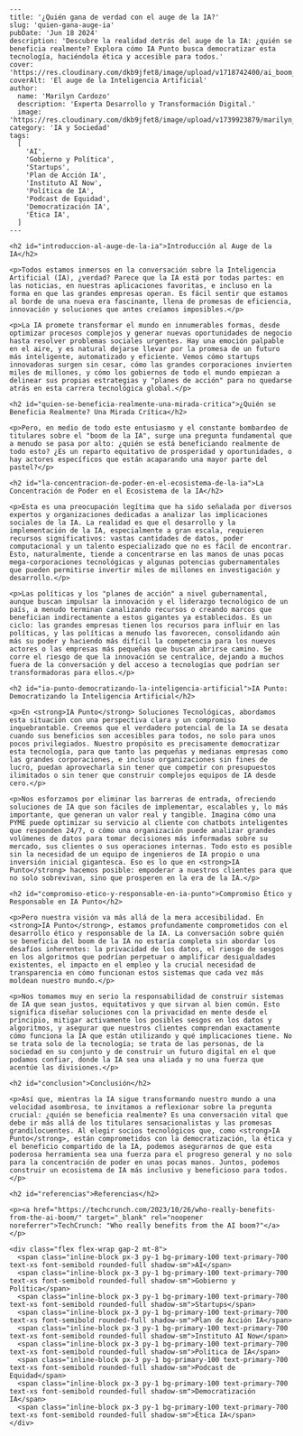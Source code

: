 ```
---
title: '¿Quién gana de verdad con el auge de la IA?'
slug: 'quien-gana-auge-ia'
pubDate: 'Jun 18 2024'
description: 'Descubre la realidad detrás del auge de la IA: ¿quién se beneficia realmente? Explora cómo IA Punto busca democratizar esta tecnología, haciéndola ética y accesible para todos.'
cover: 'https://res.cloudinary.com/dkb9jfet8/image/upload/v1718742400/ai_boom_generic.png'
coverAlt: 'El auge de la Inteligencia Artificial'
author:
  name: 'Marilyn Cardozo'
  description: 'Experta Desarrollo y Transformación Digital.'
  image: 'https://res.cloudinary.com/dkb9jfet8/image/upload/v1739923879/marilyn_s2mi4a.png'
category: 'IA y Sociedad'
tags:
  [
    'AI',
    'Gobierno y Política',
    'Startups',
    'Plan de Acción IA',
    'Instituto AI Now',
    'Política de IA',
    'Podcast de Equidad',
    'Democratización IA',
    'Ética IA',
  ]
---

<h2 id="introduccion-al-auge-de-la-ia">Introducción al Auge de la IA</h2>

<p>Todos estamos inmersos en la conversación sobre la Inteligencia Artificial (IA), ¿verdad? Parece que la IA está por todas partes: en las noticias, en nuestras aplicaciones favoritas, e incluso en la forma en que las grandes empresas operan. Es fácil sentir que estamos al borde de una nueva era fascinante, llena de promesas de eficiencia, innovación y soluciones que antes creíamos imposibles.</p>

<p>La IA promete transformar el mundo en innumerables formas, desde optimizar procesos complejos y generar nuevas oportunidades de negocio hasta resolver problemas sociales urgentes. Hay una emoción palpable en el aire, y es natural dejarse llevar por la promesa de un futuro más inteligente, automatizado y eficiente. Vemos cómo startups innovadoras surgen sin cesar, cómo las grandes corporaciones invierten miles de millones, y cómo los gobiernos de todo el mundo empiezan a delinear sus propias estrategias y "planes de acción" para no quedarse atrás en esta carrera tecnológica global.</p>

<h2 id="quien-se-beneficia-realmente-una-mirada-critica">¿Quién se Beneficia Realmente? Una Mirada Crítica</h2>

<p>Pero, en medio de todo este entusiasmo y el constante bombardeo de titulares sobre el "boom de la IA", surge una pregunta fundamental que a menudo se pasa por alto: ¿quién se está beneficiando realmente de todo esto? ¿Es un reparto equitativo de prosperidad y oportunidades, o hay actores específicos que están acaparando una mayor parte del pastel?</p>

<h2 id="la-concentracion-de-poder-en-el-ecosistema-de-la-ia">La Concentración de Poder en el Ecosistema de la IA</h2>

<p>Esta es una preocupación legítima que ha sido señalada por diversos expertos y organizaciones dedicadas a analizar las implicaciones sociales de la IA. La realidad es que el desarrollo y la implementación de la IA, especialmente a gran escala, requieren recursos significativos: vastas cantidades de datos, poder computacional y un talento especializado que no es fácil de encontrar. Esto, naturalmente, tiende a concentrarse en las manos de unas pocas mega-corporaciones tecnológicas y algunas potencias gubernamentales que pueden permitirse invertir miles de millones en investigación y desarrollo.</p>

<p>Las políticas y los "planes de acción" a nivel gubernamental, aunque buscan impulsar la innovación y el liderazgo tecnológico de un país, a menudo terminan canalizando recursos o creando marcos que benefician indirectamente a estos gigantes ya establecidos. Es un ciclo: las grandes empresas tienen los recursos para influir en las políticas, y las políticas a menudo las favorecen, consolidando aún más su poder y haciendo más difícil la competencia para los nuevos actores o las empresas más pequeñas que buscan abrirse camino. Se corre el riesgo de que la innovación se centralice, dejando a muchos fuera de la conversación y del acceso a tecnologías que podrían ser transformadoras para ellos.</p>

<h2 id="ia-punto-democratizando-la-inteligencia-artificial">IA Punto: Democratizando la Inteligencia Artificial</h2>

<p>En <strong>IA Punto</strong> Soluciones Tecnológicas, abordamos esta situación con una perspectiva clara y un compromiso inquebrantable. Creemos que el verdadero potencial de la IA se desata cuando sus beneficios son accesibles para todos, no solo para unos pocos privilegiados. Nuestro propósito es precisamente democratizar esta tecnología, para que tanto las pequeñas y medianas empresas como las grandes corporaciones, e incluso organizaciones sin fines de lucro, puedan aprovecharla sin tener que competir con presupuestos ilimitados o sin tener que construir complejos equipos de IA desde cero.</p>

<p>Nos esforzamos por eliminar las barreras de entrada, ofreciendo soluciones de IA que son fáciles de implementar, escalables y, lo más importante, que generan un valor real y tangible. Imagina cómo una PYME puede optimizar su servicio al cliente con chatbots inteligentes que responden 24/7, o cómo una organización puede analizar grandes volúmenes de datos para tomar decisiones más informadas sobre su mercado, sus clientes o sus operaciones internas. Todo esto es posible sin la necesidad de un equipo de ingenieros de IA propio o una inversión inicial gigantesca. Eso es lo que en <strong>IA Punto</strong> hacemos posible: empoderar a nuestros clientes para que no solo sobrevivan, sino que prosperen en la era de la IA.</p>

<h2 id="compromiso-etico-y-responsable-en-ia-punto">Compromiso Ético y Responsable en IA Punto</h2>

<p>Pero nuestra visión va más allá de la mera accesibilidad. En <strong>IA Punto</strong>, estamos profundamente comprometidos con el desarrollo ético y responsable de la IA. La conversación sobre quién se beneficia del boom de la IA no estaría completa sin abordar los desafíos inherentes: la privacidad de los datos, el riesgo de sesgos en los algoritmos que podrían perpetuar o amplificar desigualdades existentes, el impacto en el empleo y la crucial necesidad de transparencia en cómo funcionan estos sistemas que cada vez más moldean nuestro mundo.</p>

<p>Nos tomamos muy en serio la responsabilidad de construir sistemas de IA que sean justos, equitativos y que sirvan al bien común. Esto significa diseñar soluciones con la privacidad en mente desde el principio, mitigar activamente los posibles sesgos en los datos y algoritmos, y asegurar que nuestros clientes comprendan exactamente cómo funciona la IA que están utilizando y qué implicaciones tiene. No se trata solo de la tecnología; se trata de las personas, de la sociedad en su conjunto y de construir un futuro digital en el que podamos confiar, donde la IA sea una aliada y no una fuerza que acentúe las divisiones.</p>

<h2 id="conclusion">Conclusión</h2>

<p>Así que, mientras la IA sigue transformando nuestro mundo a una velocidad asombrosa, te invitamos a reflexionar sobre la pregunta crucial: ¿quién se beneficia realmente? Es una conversación vital que debe ir más allá de los titulares sensacionalistas y las promesas grandilocuentes. Al elegir socios tecnológicos que, como <strong>IA Punto</strong>, están comprometidos con la democratización, la ética y el beneficio compartido de la IA, podemos asegurarnos de que esta poderosa herramienta sea una fuerza para el progreso general y no solo para la concentración de poder en unas pocas manos. Juntos, podemos construir un ecosistema de IA más inclusivo y beneficioso para todos.</p>

<h2 id="referencias">Referencias</h2>

<p><a href="https://techcrunch.com/2023/10/26/who-really-benefits-from-the-ai-boom/" target="_blank" rel="noopener noreferrer">TechCrunch: "Who really benefits from the AI boom?"</a></p>

<div class="flex flex-wrap gap-2 mt-8">
  <span class="inline-block px-3 py-1 bg-primary-100 text-primary-700 text-xs font-semibold rounded-full shadow-sm">AI</span>
  <span class="inline-block px-3 py-1 bg-primary-100 text-primary-700 text-xs font-semibold rounded-full shadow-sm">Gobierno y Política</span>
  <span class="inline-block px-3 py-1 bg-primary-100 text-primary-700 text-xs font-semibold rounded-full shadow-sm">Startups</span>
  <span class="inline-block px-3 py-1 bg-primary-100 text-primary-700 text-xs font-semibold rounded-full shadow-sm">Plan de Acción IA</span>
  <span class="inline-block px-3 py-1 bg-primary-100 text-primary-700 text-xs font-semibold rounded-full shadow-sm">Instituto AI Now</span>
  <span class="inline-block px-3 py-1 bg-primary-100 text-primary-700 text-xs font-semibold rounded-full shadow-sm">Política de IA</span>
  <span class="inline-block px-3 py-1 bg-primary-100 text-primary-700 text-xs font-semibold rounded-full shadow-sm">Podcast de Equidad</span>
  <span class="inline-block px-3 py-1 bg-primary-100 text-primary-700 text-xs font-semibold rounded-full shadow-sm">Democratización IA</span>
  <span class="inline-block px-3 py-1 bg-primary-100 text-primary-700 text-xs font-semibold rounded-full shadow-sm">Ética IA</span>
</div>
```